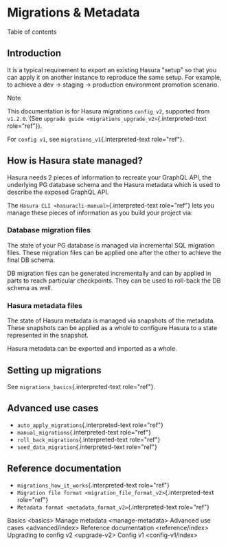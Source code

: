 
Migrations & Metadata
=====================

Table of contents

Introduction
------------

It is a typical requirement to export an existing Hasura \"setup\" so
that you can apply it on another instance to reproduce the same setup.
For example, to achieve a dev -\> staging -\> production environment
promotion scenario.

Note

This documentation is for Hasura migrations `config v2`, supported from
`v1.2.0`. (See `upgrade guide <migrations_upgrade_v2>`{.interpreted-text
role="ref"}).

For `config v1`, see `migrations_v1`{.interpreted-text role="ref"}.

How is Hasura state managed?
----------------------------

Hasura needs 2 pieces of information to recreate your GraphQL API, the
underlying PG database schema and the Hasura metadata which is used to
describe the exposed GraphQL API.

The `Hasura CLI <hasuracli-manual>`{.interpreted-text role="ref"} lets
you manage these pieces of information as you build your project via:

### Database migration files

The state of your PG database is managed via incremental SQL migration
files. These migration files can be applied one after the other to
achieve the final DB schema.

DB migration files can be generated incrementally and can by applied in
parts to reach particular checkpoints. They can be used to roll-back the
DB schema as well.

### Hasura metadata files

The state of Hasura metadata is managed via snapshots of the metadata.
These snapshots can be applied as a whole to configure Hasura to a state
represented in the snapshot.

Hasura metadata can be exported and imported as a whole.

Setting up migrations
---------------------

See `migrations_basics`{.interpreted-text role="ref"}.

Advanced use cases
------------------

-   `auto_apply_migrations`{.interpreted-text role="ref"}
-   `manual_migrations`{.interpreted-text role="ref"}
-   `roll_back_migrations`{.interpreted-text role="ref"}
-   `seed_data_migration`{.interpreted-text role="ref"}

Reference documentation
-----------------------

-   `migrations_how_it_works`{.interpreted-text role="ref"}
-   `Migration file format <migration_file_format_v2>`{.interpreted-text
    role="ref"}
-   `Metadata format <metadata_format_v2>`{.interpreted-text role="ref"}

Basics \<basics\> Manage metadata \<manage-metadata\> Advanced use cases
\<advanced/index\> Reference documentation \<reference/index\> Upgrading
to config v2 \<upgrade-v2\> Config v1 \<config-v1/index\>
